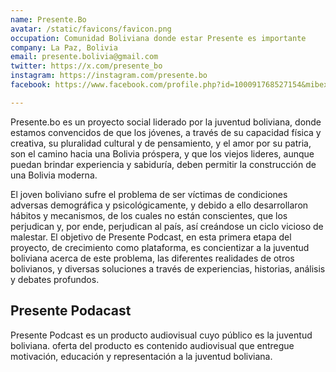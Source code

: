 ```yaml
---
name: Presente.Bo
avatar: /static/favicons/favicon.png
occupation: Comunidad Boliviana donde estar Presente es importante
company: La Paz, Bolivia
email: presente.bolivia@gmail.com
twitter: https://x.com/presente_bo
instagram: https://instagram.com/presente.bo
facebook: https://www.facebook.com/profile.php?id=100091768527154&mibextid=LQQJ4d

---
```


Presente.bo es un proyecto social liderado por la juventud boliviana, donde estamos convencidos de que los jóvenes, a través de su capacidad física y creativa, su pluralidad cultural y de pensamiento, y el amor por su patria, son el camino hacia una Bolivia próspera, y que los viejos lideres, aunque puedan brindar experiencia y sabiduría, deben permitir la construcción de una Bolivia moderna.


El joven boliviano sufre el problema de ser víctimas de condiciones adversas demográfica y psicológicamente, y debido a ello desarrollaron hábitos y mecanismos, de los cuales no están conscientes, que los perjudican y, por ende, perjudican al país, así creándose un ciclo vicioso de malestar. El objetivo de Presente Podcast, en esta primera etapa del proyecto, de crecimiento como plataforma, es concientizar a la juventud boliviana acerca de este problema, las diferentes realidades de otros bolivianos, y diversas soluciones a través de experiencias, historias, análisis y debates profundos.

## Presente Podacast

Presente Podcast es un producto audiovisual cuyo público es la juventud boliviana. oferta del producto es contenido audiovisual que entregue motivación, educación y representación a la juventud boliviana.
